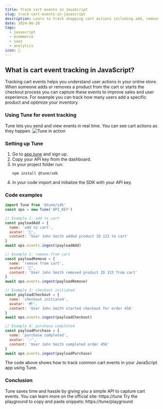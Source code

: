 ```yaml
---
title: Track cart events in JavaScript
slug: track-cart-events-in-javascript
description: Learn to track shopping cart actions including add, remove, and checkout events in your JavaScript app with Tune
date: 2024-06-20
tags:
  - javascript
  - ecommerce
  - saas
  - analytics
icon: 🛒
---
```


## What is cart event tracking in JavaScript?

Tracking cart events helps you understand user actions in your online store.
When someone adds or removes a product from the cart
or starts the checkout process
you can capture these events to improve sales and user experience.
For example
you can track how many users add a specific product
and optimize your inventory.

### Using Tune for event tracking

Tune lets you send and view events in real time.
You can see cart actions as they happen.
![Tune in action](https://tune/images/misc/ops-usage2.jpg)

### Setting up Tune

1. Go to [app.tune](https://app.tune) and sign up.
2. Copy your API key from the dashboard.
3. In your project folder run:
   ```
   npm install @tune/sdk
   ```
4. In your code import and initialize the SDK with your API key.

### Code examples

```javascript
import Tune from '@tune/sdk'
const ops = new Tune('API_KEY')

// Example 1: add to cart
const payloadAdd = {
  name: 'add to cart',
  avatar: '🛒',
  content: 'User John Smith added product ID 123 to cart'
}
await ops.events.ingest(payloadAdd)

// Example 2: remove from cart
const payloadRemove = {
  name: 'remove from cart',
  avatar: '🛒',
  content: 'User John Smith removed product ID 123 from cart'
}
await ops.events.ingest(payloadRemove)

// Example 3: checkout initiated
const payloadCheckout = {
  name: 'checkout initiated',
  avatar: '💳',
  content: 'User John Smith started checkout for order 456'
}
await ops.events.ingest(payloadCheckout)

// Example 4: purchase completed
const payloadPurchase = {
  name: 'purchase completed',
  avatar: '✅',
  content: 'User John Smith completed order 456'
}
await ops.events.ingest(payloadPurchase)
```

The code above shows how to track common cart events
in your JavaScript app using Tune.

### Conclusion

Tune saves time and hassle
by giving you a simple API to capture cart events.
You can learn more on the official site:
https://tune
Try the playground to copy and paste snippets:
https://tune/playground